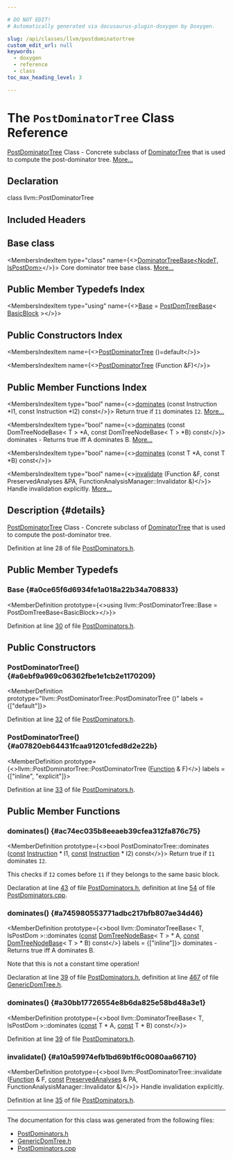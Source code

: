 ```yaml
---

# DO NOT EDIT!
# Automatically generated via docusaurus-plugin-doxygen by Doxygen.

slug: /api/classes/llvm/postdominatortree
custom_edit_url: null
keywords:
  - doxygen
  - reference
  - class
toc_max_heading_level: 3

---
```





# The `PostDominatorTree` Class Reference

<DoxygenPage pluginConfig={pluginConfig}>

<a href="/docs/api/classes/llvm/postdominatortree">PostDominatorTree</a> Class - Concrete subclass of <a href="/docs/api/classes/llvm/dominatortree">DominatorTree</a> that is used to compute the post-dominator tree. <a href="#details">More...</a>

## Declaration

<CodeBlock>class llvm::PostDominatorTree</CodeBlock>

## Included Headers

<IncludesList>
<IncludesListItem
  filePath="llvm/Analysis/PostDominators.h"
  permalink="/docs/api/files/include/include/llvm/include/llvm/analysis/postdominators-h"
  isLocal="true" />
</IncludesList>

## Base class

<MembersIndex>

<MembersIndexItem
  type="class"
  name={<><a href="/docs/api/classes/llvm/dominatortreebase">DominatorTreeBase&lt;NodeT, IsPostDom&gt;</a></>}>
Core dominator tree base class. <a href="/docs/api/classes/llvm/dominatortreebase/#details">More...</a>
</MembersIndexItem>

</MembersIndex>

## Public Member Typedefs Index

<MembersIndex>

<MembersIndexItem
  type="using"
  name={<><a href="#a0ce65f6d6934fe1a018a22b34a708833">Base</a> = <a href="/docs/api/namespaces/llvm/#a42a6aebb3458a7c7e43d89338c1a6816">PostDomTreeBase</a>&lt; <a href="/docs/api/classes/llvm/basicblock">BasicBlock</a> &gt;</>}>
</MembersIndexItem>

</MembersIndex>

## Public Constructors Index

<MembersIndex>

<MembersIndexItem
  name={<><a href="#a6ebf9a969c06362fbe1e1cb2e1170209">PostDominatorTree</a> ()=default</>}>
</MembersIndexItem>

<MembersIndexItem
  name={<><a href="#a07820eb64431fcaa91201cfed8d2e22b">PostDominatorTree</a> (Function &amp;F)</>}>
</MembersIndexItem>

</MembersIndex>

## Public Member Functions Index

<MembersIndex>

<MembersIndexItem
  type="bool"
  name={<><a href="#ac74ec035b8eeaeb39cfea312fa876c75">dominates</a> (const Instruction &#42;I1, const Instruction &#42;I2) const</>}>
Return true if <code>I1</code> dominates <code>I2</code>. <a href="#ac74ec035b8eeaeb39cfea312fa876c75">More...</a>
</MembersIndexItem>

<MembersIndexItem
  type="bool"
  name={<><a href="#a745980553771adbc217bfb807ae34d46">dominates</a> (const DomTreeNodeBase&lt; T &gt; &#42;A, const DomTreeNodeBase&lt; T &gt; &#42;B) const</>}>
dominates - Returns true iff A dominates B. <a href="#a745980553771adbc217bfb807ae34d46">More...</a>
</MembersIndexItem>

<MembersIndexItem
  type="bool"
  name={<><a href="#a30bb17726554e8b6da825e58bd48a3e1">dominates</a> (const T &#42;A, const T &#42;B) const</>}>
</MembersIndexItem>

<MembersIndexItem
  type="bool"
  name={<><a href="#a10a59974efb1bd69b1f6c0080aa66710">invalidate</a> (Function &amp;F, const PreservedAnalyses &amp;PA, FunctionAnalysisManager::Invalidator &amp;)</>}>
Handle invalidation explicitly. <a href="#a10a59974efb1bd69b1f6c0080aa66710">More...</a>
</MembersIndexItem>

</MembersIndex>

## Description {#details}

<a href="/docs/api/classes/llvm/postdominatortree">PostDominatorTree</a> Class - Concrete subclass of <a href="/docs/api/classes/llvm/dominatortree">DominatorTree</a> that is used to compute the post-dominator tree.

Definition at line 28 of file <a href="/docs/api/files/include/include/llvm/include/llvm/analysis/postdominators-h">PostDominators.h</a>.

<SectionDefinition>

## Public Member Typedefs

### Base {#a0ce65f6d6934fe1a018a22b34a708833}

<MemberDefinition
  prototype={<>using llvm::PostDominatorTree::Base =  PostDomTreeBase&lt;BasicBlock&gt;</>}>

Definition at line <a href="/docs/api/files/include/include/llvm/include/llvm/analysis/postdominators-h/#l00030">30</a> of file <a href="/docs/api/files/include/include/llvm/include/llvm/analysis/postdominators-h">PostDominators.h</a>.
</MemberDefinition>

</SectionDefinition>

<SectionDefinition>

## Public Constructors

### PostDominatorTree() {#a6ebf9a969c06362fbe1e1cb2e1170209}

<MemberDefinition
  prototype="llvm::PostDominatorTree::PostDominatorTree ()"
  labels = {["default"]}>

Definition at line <a href="/docs/api/files/include/include/llvm/include/llvm/analysis/postdominators-h/#l00032">32</a> of file <a href="/docs/api/files/include/include/llvm/include/llvm/analysis/postdominators-h">PostDominators.h</a>.
</MemberDefinition>

### PostDominatorTree() {#a07820eb64431fcaa91201cfed8d2e22b}

<MemberDefinition
  prototype={<>llvm::PostDominatorTree::PostDominatorTree (<a href="/docs/api/classes/llvm/function">Function</a> &amp; F)</>}
  labels = {["inline", "explicit"]}>

Definition at line <a href="/docs/api/files/include/include/llvm/include/llvm/analysis/postdominators-h/#l00033">33</a> of file <a href="/docs/api/files/include/include/llvm/include/llvm/analysis/postdominators-h">PostDominators.h</a>.
</MemberDefinition>

</SectionDefinition>

<SectionDefinition>

## Public Member Functions

### dominates() {#ac74ec035b8eeaeb39cfea312fa876c75}

<MemberDefinition
  prototype={<>bool PostDominatorTree::dominates (<a href="/docs/api/files/lib/lib/target/lib/target/aarch64/aarch64promoteconstant-cpp/#a90f8350fecae261c25be85d38b451bff">const</a> <a href="/docs/api/classes/llvm/instruction">Instruction</a> &#42; I1, <a href="/docs/api/files/lib/lib/target/lib/target/aarch64/aarch64promoteconstant-cpp/#a90f8350fecae261c25be85d38b451bff">const</a> <a href="/docs/api/classes/llvm/instruction">Instruction</a> &#42; I2) const</>}>
Return true if <code>I1</code> dominates <code>I2</code>.

This checks if <code>I2</code> comes before <code>I1</code> if they belongs to the same basic block.

Declaration at line <a href="/docs/api/files/include/include/llvm/include/llvm/analysis/postdominators-h/#l00043">43</a> of file <a href="/docs/api/files/include/include/llvm/include/llvm/analysis/postdominators-h">PostDominators.h</a>, definition at line <a href="/docs/api/files/lib/lib/analysis/postdominators-cpp/#l00054">54</a> of file <a href="/docs/api/files/lib/lib/analysis/postdominators-cpp">PostDominators.cpp</a>.
</MemberDefinition>

### dominates() {#a745980553771adbc217bfb807ae34d46}

<MemberDefinition
  prototype={<>bool llvm::DominatorTreeBase&lt; T, IsPostDom &gt;::dominates (<a href="/docs/api/files/lib/lib/target/lib/target/aarch64/aarch64promoteconstant-cpp/#a90f8350fecae261c25be85d38b451bff">const</a> <a href="/docs/api/classes/llvm/domtreenodebase">DomTreeNodeBase</a>&lt; T &gt; &#42; A, <a href="/docs/api/files/lib/lib/target/lib/target/aarch64/aarch64promoteconstant-cpp/#a90f8350fecae261c25be85d38b451bff">const</a> <a href="/docs/api/classes/llvm/domtreenodebase">DomTreeNodeBase</a>&lt; T &gt; &#42; B) const</>}
  labels = {["inline"]}>
dominates - Returns true iff A dominates B.

Note that this is not a constant time operation!

Declaration at line <a href="/docs/api/files/include/include/llvm/include/llvm/analysis/postdominators-h/#l00039">39</a> of file <a href="/docs/api/files/include/include/llvm/include/llvm/analysis/postdominators-h">PostDominators.h</a>, definition at line <a href="/docs/api/files/include/include/llvm/include/llvm/support/genericdomtree-h/#l00467">467</a> of file <a href="/docs/api/files/include/include/llvm/include/llvm/support/genericdomtree-h">GenericDomTree.h</a>.
</MemberDefinition>

### dominates() {#a30bb17726554e8b6da825e58bd48a3e1}

<MemberDefinition
  prototype={<>bool llvm::DominatorTreeBase&lt; T, IsPostDom &gt;::dominates (<a href="/docs/api/files/lib/lib/target/lib/target/aarch64/aarch64promoteconstant-cpp/#a90f8350fecae261c25be85d38b451bff">const</a> T &#42; A, <a href="/docs/api/files/lib/lib/target/lib/target/aarch64/aarch64promoteconstant-cpp/#a90f8350fecae261c25be85d38b451bff">const</a> T &#42; B) const</>}>

Definition at line <a href="/docs/api/files/include/include/llvm/include/llvm/analysis/postdominators-h/#l00039">39</a> of file <a href="/docs/api/files/include/include/llvm/include/llvm/analysis/postdominators-h">PostDominators.h</a>.
</MemberDefinition>

### invalidate() {#a10a59974efb1bd69b1f6c0080aa66710}

<MemberDefinition
  prototype={<>bool llvm::PostDominatorTree::invalidate (<a href="/docs/api/classes/llvm/function">Function</a> &amp; F, <a href="/docs/api/files/lib/lib/target/lib/target/aarch64/aarch64promoteconstant-cpp/#a90f8350fecae261c25be85d38b451bff">const</a> <a href="/docs/api/classes/llvm/preservedanalyses">PreservedAnalyses</a> &amp; PA, FunctionAnalysisManager::Invalidator &amp;)</>}>
Handle invalidation explicitly.

Definition at line <a href="/docs/api/files/include/include/llvm/include/llvm/analysis/postdominators-h/#l00035">35</a> of file <a href="/docs/api/files/include/include/llvm/include/llvm/analysis/postdominators-h">PostDominators.h</a>.
</MemberDefinition>

</SectionDefinition>

<hr/>

The documentation for this class was generated from the following files:

<ul>
<li><a href="/docs/api/files/include/include/llvm/include/llvm/analysis/postdominators-h">PostDominators.h</a></li>
<li><a href="/docs/api/files/include/include/llvm/include/llvm/support/genericdomtree-h">GenericDomTree.h</a></li>
<li><a href="/docs/api/files/lib/lib/analysis/postdominators-cpp">PostDominators.cpp</a></li>
</ul>

</DoxygenPage>
